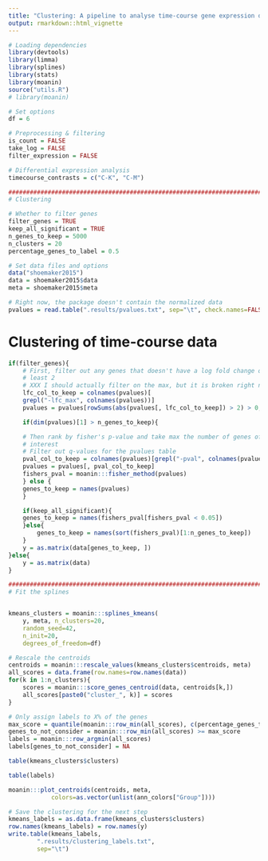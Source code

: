 ```yaml
---
title: "Clustering: A pipeline to analyse time-course gene expression data"
output: rmarkdown::html_vignette
---
```



```r
# Loading dependencies
library(devtools)
library(limma)
library(splines)
library(stats)
library(moanin)
source("utils.R")
# library(moanin)
```

```r
# Set options
df = 6

# Preprocessing & filtering
is_count = FALSE
take_log = FALSE    
filter_expression = FALSE

# Differential expression analysis
timecourse_contrasts = c("C-K", "C-M")

###############################################################################
# Clustering

# Whether to filter genes
filter_genes = TRUE
keep_all_significant = TRUE
n_genes_to_keep = 5000
n_clusters = 20
percentage_genes_to_label = 0.5
```

```r
# Set data files and options
data("shoemaker2015")
data = shoemaker2015$data
meta = shoemaker2015$meta

# Right now, the package doesn't contain the normalized data
pvalues = read.table(".results/pvalues.txt", sep="\t", check.names=FALSE)
```




# Clustering of time-course data

```r
if(filter_genes){
    # First, filter out any genes that doesn't have a log fold change of at
    # least 2
    # XXX I should actually filter on the max, but it is broken right now.
    lfc_col_to_keep = colnames(pvalues)[
	grepl("-lfc_max", colnames(pvalues))]
    pvalues = pvalues[rowSums(abs(pvalues[, lfc_col_to_keep]) > 2) > 0, ]

    if(dim(pvalues)[1] > n_genes_to_keep){

	# Then rank by fisher's p-value and take max the number of genes of
	# interest
	# Filter out q-values for the pvalues table
	pval_col_to_keep = colnames(pvalues)[grepl("-pval", colnames(pvalues))]
	pvalues = pvalues[, pval_col_to_keep]
	fishers_pval = moanin:::fisher_method(pvalues)
    } else {
	genes_to_keep = names(pvalues)
    }

    if(keep_all_significant){
	genes_to_keep = names(fishers_pval[fishers_pval < 0.05])
    }else{
        genes_to_keep = names(sort(fishers_pval)[1:n_genes_to_keep])
    }
    y = as.matrix(data[genes_to_keep, ])
}else{
    y = as.matrix(data)
}

#############################################################################
# Fit the splines


kmeans_clusters = moanin:::splines_kmeans(
    y, meta, n_clusters=20,
    random_seed=42,
    n_init=20,
    degrees_of_freedom=df)

# Rescale the centroids
centroids = moanin:::rescale_values(kmeans_clusters$centroids, meta)
all_scores = data.frame(row.names=row.names(data))
for(k in 1:n_clusters){
    scores = moanin:::score_genes_centroid(data, centroids[k,])
    all_scores[paste0("cluster_", k)] = scores
}

# Only assign labels to X% of the genes
max_score = quantile(moanin:::row_min(all_scores), c(percentage_genes_to_label))
genes_to_not_consider = moanin:::row_min(all_scores) >= max_score
labels = moanin:::row_argmin(all_scores)
labels[genes_to_not_consider] = NA
```

```r
table(kmeans_clusters$clusters)
```

```r
table(labels)
```


```r
moanin:::plot_centroids(centroids, meta,
			colors=as.vector(unlist(ann_colors["Group"])))
```

```r
# Save the clustering for the next step
kmeans_labels = as.data.frame(kmeans_clusters$clusters)
row.names(kmeans_labels) = row.names(y)
write.table(kmeans_labels,
	    ".results/clustering_labels.txt",
	    sep="\t")
```
